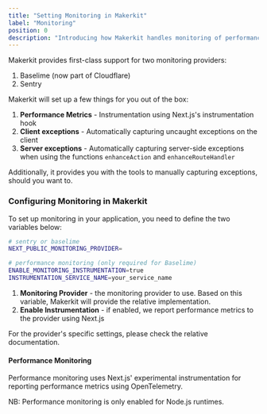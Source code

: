 ```yaml
---
title: "Setting Monitoring in Makerkit"
label: "Monitoring"
position: 0
description: "Introducing how Makerkit handles monitoring of performance metrics and exceptions in the Next.js Supabase SaaS kit"
---
```


Makerkit provides first-class support for two monitoring providers:

1. Baselime (now part of Cloudflare)
2. Sentry

Makerkit will set up a few things for you out of the box:

1. **Performance Metrics** - Instrumentation using Next.js's instrumentation hook
2. **Client exceptions** - Automatically capturing uncaught exceptions on the client
3. **Server exceptions** - Automatically capturing server-side exceptions when using the functions `enhanceAction` and `enhanceRouteHandler`

Additionally, it provides you with the tools to manually capturing exceptions, should you want to.

### Configuring Monitoring in Makerkit

To set up monitoring in your application, you need to define the two variables below:

```bash
# sentry or baselime
NEXT_PUBLIC_MONITORING_PROVIDER=

# performance monitoring (only required for Baselime)
ENABLE_MONITORING_INSTRUMENTATION=true
INSTRUMENTATION_SERVICE_NAME=your_service_name
```

1. **Monitoring Provider** - the monitoring provider to use. Based on this variable, Makerkit will provide the relative implementation.
2. **Enable Instrumentation** - if enabled, we report performance metrics to the provider using Next.js

For the provider's specific settings, please check the relative documentation.

#### Performance Monitoring

Performance monitoring uses Next.js' experimental instrumentation for reporting performance metrics using OpenTelemetry.

NB: Performance monitoring is only enabled for Node.js runtimes.